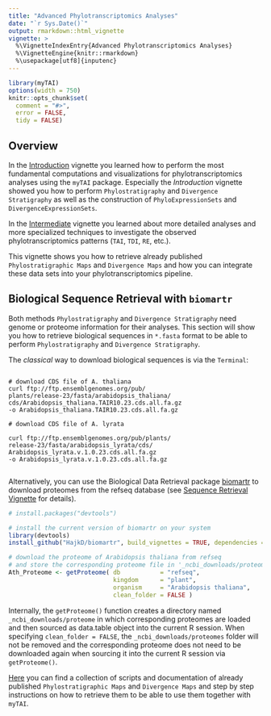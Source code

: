 ```yaml
---
title: "Advanced Phylotranscriptomics Analyses"
date: "`r Sys.Date()`"
output: rmarkdown::html_vignette
vignette: >
  %\VignetteIndexEntry{Advanced Phylotranscriptomics Analyses}
  %\VignetteEngine{knitr::rmarkdown}
  %\usepackage[utf8]{inputenc}
---
```


```r
library(myTAI)
options(width = 750)
knitr::opts_chunk$set(
  comment = "#>",
  error = FALSE,
  tidy = FALSE)
```

## Overview 

In the [Introduction](https://github.com/HajkD/myTAI/blob/master/vignettes/Introduction.Rmd) vignette you learned how to perform the most fundamental computations
and visualizations for phylotranscriptomics analyses using the `myTAI` package.
Especially the _Introduction_ vignette showed you how to perform `Phylostratigraphy` and `Divergence Stratigraphy` as well as the construction of `PhyloExpressionSets` and `DivergenceExpressionSets`.


In the [Intermediate](https://github.com/HajkD/myTAI/blob/master/vignettes/Intermediate.Rmd) vignette you learned about more detailed analyses and more specialized techniques 
to investigate the observed phylotranscriptomics patterns (`TAI`, `TDI`, `RE`, etc.).

This vignette shows you how to retrieve already published `Phylostratigraphic Maps` and `Divergence Maps` and how you can integrate these data sets into your phylotranscriptomics pipeline.

## Biological Sequence Retrieval with `biomartr`

Both methods `Phylostratigraphy` and `Divergence Stratigraphy` need genome or proteome information for their analyses. This section will show you how to retrieve biological sequences in `*.fasta` format to be able to perform `Phylostratigraphy` and `Divergence Stratigraphy`.

The _classical_ way to download biological sequences is via the `Terminal`:
```shell

# download CDS file of A. thaliana
curl ftp://ftp.ensemblgenomes.org/pub/
plants/release-23/fasta/arabidopsis_thaliana/
cds/Arabidopsis_thaliana.TAIR10.23.cds.all.fa.gz 
-o Arabidopsis_thaliana.TAIR10.23.cds.all.fa.gz

# download CDS file of A. lyrata

curl ftp://ftp.ensemblgenomes.org/pub/plants/
release-23/fasta/arabidopsis_lyrata/cds/
Arabidopsis_lyrata.v.1.0.23.cds.all.fa.gz 
-o Arabidopsis_lyrata.v.1.0.23.cds.all.fa.gz


```

Alternatively, you can use the Biological Data Retrieval package [biomartr](https://github.com/HajkD/biomartr)
to download proteomes from the refseq database (see [Sequence Retrieval Vignette](https://github.com/HajkD/biomartr/blob/master/vignettes/Sequence_Retrieval.Rmd) for details).

```r
# install.packages("devtools")

# install the current version of biomartr on your system
library(devtools)
install_github("HajkD/biomartr", build_vignettes = TRUE, dependencies = TRUE)
```

```r
# download the proteome of Arabidopsis thaliana from refseq
# and store the corresponding proteome file in '_ncbi_downloads/proteomes'
Ath_Proteome <- getProteome( db           = "refseq", 
                             kingdom      = "plant",
                             organism     = "Arabidopsis thaliana",
                             clean_folder = FALSE )

```

Internally, the `getProteome()` function creates a directory named `_ncbi_downloads/proteome` in which corresponding proteomes are loaded and then sourced as data.table object into the current R session. When specifying `clean_folder = FALSE`, the `_ncbi_downloads/proteomes` folder will not be removed and the corresponding proteome does not need to be downloaded again when sourcing it into the current R session via `getProteome()`.

[Here](https://github.com/HajkD/published_phylomaps) you can find a collection of scripts and documentation of already published `Phylostratigraphic Maps` and `Divergence Maps` and step by step instructions on how to retrieve them to be able to use them together with `myTAI`.

